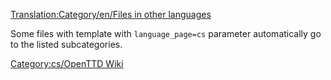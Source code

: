 [[Translation:Category/en/Files in other languages]]

{{en/Bilingual box| Cs
| ---.
| ''This page provides an index for a wide range of '''files (images) in Czech''' in OpenTTD Wiki.''}}

Some files with {{en/S|Other languages files}} template with <code>language_page=cs</code> parameter automatically go to the listed subcategories.

[[Category:cs/OpenTTD Wiki]]